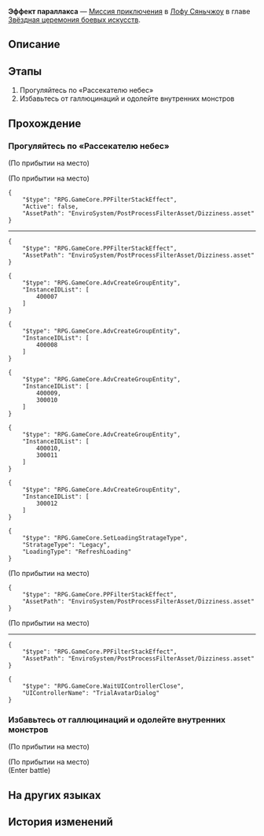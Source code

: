 {{Дополнить|Диалоги.}}
{{Миссия Инфобокс
|id              = 8025141
|Название        = 
|Изображение     = Миссия Освоения Эффект параллакса.png
|Тип             = Миссия приключения
|События         = 
|Глава           = Звёздная церемония боевых искусств
|Условия         = 
|Персонажи       = Взволнованный зритель; Другая зрительница; Зритель-прохожий; Зрительница-прохожая; Лука; Незнакомый зритель; Первопроходец; Спокойный зритель
|СтартЛокация    = Чужие взгляды
|Мир             = Лофу Сяньчжоу
|Локации         = Чужие взгляды
|Предыдущая      = 
|Следующая       = 
|Награды         = Звёздный нефрит*30; Путеводитель путешественника*2; Очищенный эфир*2; Wardance Sword Badge*5; Кредиты*30 000
}}
'''Эффект параллакса''' — [[Миссия приключения]] в [[Лофу Сяньчжоу]] в главе [[Звёздная церемония боевых искусств]].

==Описание==
{{Описание|<!--официальное описание из Перекрёстка судеб-->}}

==Этапы==
# Прогуляйтесь по «Рассекателю небес»
# Избавьтесь от галлюцинаций и одолейте внутренних монстров

==Прохождение==
{{Дополнить}}

===Прогуляйтесь по «Рассекателю небес»===
{{Описание миссии|локация=Чужие взгляды|Лука хочет прогуляться и подышать свежим воздухом, но его преследуют косые взгляды и злобный шёпот...}}
{{Диалог Начало}}
;(По прибытии на место)

;(По прибытии на место)
<pre>{
	"$type": "RPG.GameCore.PPFilterStackEffect",
	"Active": false,
	"AssetPath": "EnviroSystem/PostProcessFilterAsset/Dizziness.asset"
}</pre>
----
<!--Unknown TalkSentence: 825135102-->
<!--Unknown TalkSentence: 825135103-->
<!--Unknown TalkSentence: 825135104-->
<!--Unknown TalkSentence: 825135105-->
<pre>{
	"$type": "RPG.GameCore.PPFilterStackEffect",
	"AssetPath": "EnviroSystem/PostProcessFilterAsset/Dizziness.asset"
}</pre>
<pre>{
	"$type": "RPG.GameCore.AdvCreateGroupEntity",
	"InstanceIDList": [
		400007
	]
}</pre>
<!--Unknown TalkSentence: 825135107-->
<pre>{
	"$type": "RPG.GameCore.AdvCreateGroupEntity",
	"InstanceIDList": [
		400008
	]
}</pre>
<!--Unknown TalkSentence: 825135108-->
<pre>{
	"$type": "RPG.GameCore.AdvCreateGroupEntity",
	"InstanceIDList": [
		400009,
		300010
	]
}</pre>
<!--Unknown TalkSentence: 825135109-->
<pre>{
	"$type": "RPG.GameCore.AdvCreateGroupEntity",
	"InstanceIDList": [
		400010,
		300011
	]
}</pre>
<!--Unknown TalkSentence: 825135110-->
<pre>{
	"$type": "RPG.GameCore.AdvCreateGroupEntity",
	"InstanceIDList": [
		300012
	]
}</pre>
<!--Unknown TalkSentence: 825135111-->
<!--Unknown TalkSentence: 825135112-->
<pre>{
	"$type": "RPG.GameCore.SetLoadingStratageType",
	"StratageType": "Legacy",
	"LoadingType": "RefreshLoading"
}</pre>

;(По прибытии на место)
<!--Unknown TalkSentence: 825134902-->
<!--Unknown TalkSentence: 825134903-->
<!--Unknown TalkSentence: 825134904-->
<!--Unknown TalkSentence: 825134905-->
<!--Unknown TalkSentence: 825134906-->
<pre>{
	"$type": "RPG.GameCore.PPFilterStackEffect",
	"AssetPath": "EnviroSystem/PostProcessFilterAsset/Dizziness.asset"
}</pre>

;(По прибытии на место)
----
<!--Unknown TalkSentence: 825135002-->
<!--Unknown TalkSentence: 825135003-->
<!--Unknown TalkSentence: 825135004-->
<!--Unknown TalkSentence: 825135005-->
<!--Unknown TalkSentence: 825135006-->
<!--Unknown TalkSentence: 825135007-->
<!--Unknown TalkSentence: 825135008-->
<pre>{
	"$type": "RPG.GameCore.PPFilterStackEffect",
	"AssetPath": "EnviroSystem/PostProcessFilterAsset/Dizziness.asset"
}</pre>
:<!--2-second delay-->
<pre>{
	"$type": "RPG.GameCore.WaitUIControllerClose",
	"UIControllerName": "TrialAvatarDialog"
}</pre>
<!--Unknown TalkSentence: 825134802-->
{{Диалог Конец}}

===Избавьтесь от галлюцинаций и одолейте внутренних монстров===
{{Диалог Начало}}
;(По прибытии на место)

;(По прибытии на место)
:{{tx}}
;(Enter battle)
::{{tx|Enemy list missing}}
{{Диалог Конец}}

==На других языках==
{{На других языках
|en   = Parallax's Vision
|zhs  = 视差之见
|zht  = 視差之見
|ja   = 眺望の視差
|ko   = 시차적 관점
|es   = Visión de paralaje
|fr   = Vision de parallaxe
|ru   = Эффект параллакса
|th   = มุมมองที่แตกต่าง
|vi   = Cái Nhìn Sai Lệch
|de   = Vision der Parallaxe
|id   = Pandangan Paralaks
|pt   = Visões da Paralaxe
}}

==История изменений==
{{История изменений|2.7}}
